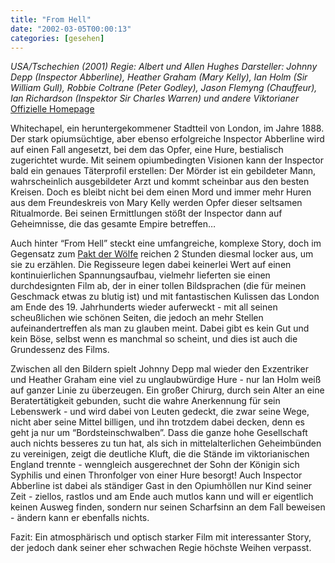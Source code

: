 ```yaml
---
title: "From Hell"
date: "2002-03-05T00:00:13"
categories: [gesehen]
---
```


*USA/Tschechien (2001)
Regie: Albert und Allen Hughes
Darsteller: Johnny Depp (Inspector Abberline), Heather Graham (Mary Kelly), Ian Holm (Sir William Gull), Robbie Coltrane (Peter Godley), Jason Flemyng (Chauffeur), Ian Richardson (Inspektor Sir Charles Warren) und andere Viktorianer*
[Offizielle Homepage](http://www.fromhellmovie.com)

Whitechapel, ein heruntergekommener Stadtteil von London, im Jahre 1888. Der stark opiumsüchtige, aber ebenso erfolgreiche Inspector Abberline wird auf einen Fall angesetzt, bei dem das Opfer, eine Hure, bestialisch zugerichtet wurde. Mit seinem opiumbedingten Visionen kann der Inspector bald ein genaues Täterprofil erstellen: Der Mörder ist ein gebildeter Mann, wahrscheinlich ausgebildeter Arzt und kommt scheinbar aus den besten Kreisen. Doch es bleibt nicht bei dem einen Mord und immer mehr Huren aus dem Freundeskreis von Mary Kelly werden Opfer dieser seltsamen Ritualmorde. Bei seinen Ermittlungen stößt der Inspector dann auf Geheimnisse, die das gesamte Empire betreffen...

Auch hinter "From Hell" steckt eine umfangreiche, komplexe Story, doch im Gegensatz zum [Pakt der Wölfe](/blog/2002/02/19/pakt-der-wolfe/) reichen 2 Stunden diesmal locker aus, um sie zu erzählen. Die Regisseure legen dabei keinerlei Wert auf einen kontinuierlichen Spannungsaufbau, vielmehr lieferten sie einen durchdesignten Film ab, der in einer tollen Bildsprachen (die für meinen Geschmack etwas zu blutig ist) und mit fantastischen Kulissen das London am Ende des 19. Jahrhunderts wieder auferweckt - mit all seinen scheußlichen wie schönen Seiten, die jedoch an mehr Stellen aufeinandertreffen als man zu glauben meint. Dabei gibt es kein Gut und kein Böse, selbst wenn es manchmal so scheint, und dies ist auch die Grundessenz des Films.

Zwischen all den Bildern spielt Johnny Depp mal wieder den Exzentriker und Heather Graham eine viel zu unglaubwürdige Hure - nur Ian Holm weiß auf ganzer Linie zu überzeugen. Ein großer Chirurg, durch sein Alter an eine Beratertätigkeit gebunden, sucht die wahre Anerkennung für sein Lebenswerk - und wird dabei von Leuten gedeckt, die zwar seine Wege, nicht aber seine Mittel billigen, und ihn trotzdem dabei decken, denn es geht ja nur um "Bordsteinschwalben". Dass die ganze hohe Gesellschaft auch nichts besseres zu tun hat, als sich in mittelalterlichen Geheimbünden zu vereinigen, zeigt die deutliche Kluft, die die Stände im viktorianischen England trennte - wenngleich ausgerechnet der Sohn der Königin sich Syphilis und einen Thronfolger von einer Hure besorgt! Auch Inspector Abberline ist dabei als ständiger Gast in den Opiumhöllen nur Kind seiner Zeit - ziellos, rastlos und am Ende auch mutlos kann und will er eigentlich keinen Ausweg finden, sondern nur seinen Scharfsinn an dem Fall beweisen - ändern kann er ebenfalls nichts.

Fazit: Ein atmosphärisch und optisch starker Film mit interessanter Story, der jedoch dank seiner eher schwachen Regie höchste Weihen verpasst.
